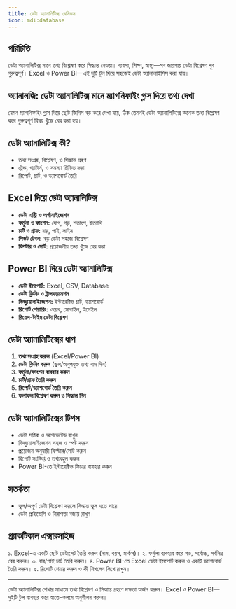 ```yaml
---
title: ডেটা অ্যানালিটিক্স বেসিকস
icon: mdi:database
---
```


## পরিচিতি

ডেটা অ্যানালিটিক্স মানে তথ্য বিশ্লেষণ করে সিদ্ধান্ত নেওয়া। ব্যবসা, শিক্ষা, স্বাস্থ্য—সব জায়গায় ডেটা বিশ্লেষণ খুব গুরুত্বপূর্ণ। Excel ও Power BI—এই দুটি টুল দিয়ে সহজেই ডেটা অ্যানালাইসিস করা যায়।

## অ্যানালজি: ডেটা অ্যানালিটিক্স মানে ম্যাগনিফাইং গ্লাস দিয়ে তথ্য দেখা

যেমন ম্যাগনিফাইং গ্লাস দিয়ে ছোট জিনিস বড় করে দেখা যায়, ঠিক তেমনই ডেটা অ্যানালিটিক্সে অনেক তথ্য বিশ্লেষণ করে গুরুত্বপূর্ণ বিষয় খুঁজে বের করা হয়।

## ডেটা অ্যানালিটিক্স কী?
- তথ্য সংগ্রহ, বিশ্লেষণ, ও সিদ্ধান্ত গ্রহণ
- ট্রেন্ড, প্যাটার্ন, ও সমস্যা চিহ্নিত করা
- রিপোর্ট, চার্ট, ও ড্যাশবোর্ড তৈরি

## Excel দিয়ে ডেটা অ্যানালিটিক্স
- **ডেটা এন্ট্রি ও অর্গানাইজেশন**
- **ফর্মুলা ও ফাংশন:** যোগ, গড়, শতাংশ, ইত্যাদি
- **চার্ট ও গ্রাফ:** বার, পাই, লাইন
- **পিভট টেবল:** বড় ডেটা সহজে বিশ্লেষণ
- **ফিল্টার ও সোর্ট:** প্রয়োজনীয় তথ্য খুঁজে বের করা

## Power BI দিয়ে ডেটা অ্যানালিটিক্স
- **ডেটা ইমপোর্ট:** Excel, CSV, Database
- **ডেটা ক্লিনিং ও ট্রান্সফরমেশন**
- **ভিজ্যুয়ালাইজেশন:** ইন্টারেক্টিভ চার্ট, ড্যাশবোর্ড
- **রিপোর্ট শেয়ারিং:** ওয়েব, মোবাইল, ইমেইল
- **রিয়েল-টাইম ডেটা বিশ্লেষণ**

## ডেটা অ্যানালিটিক্সের ধাপ
1. **তথ্য সংগ্রহ করুন** (Excel/Power BI)
2. **ডেটা ক্লিনিং করুন** (ভুল/অনুপযুক্ত তথ্য বাদ দিন)
3. **ফর্মুলা/ফাংশন ব্যবহার করুন**
4. **চার্ট/গ্রাফ তৈরি করুন**
5. **রিপোর্ট/ড্যাশবোর্ড তৈরি করুন**
6. **ফলাফল বিশ্লেষণ করুন ও সিদ্ধান্ত নিন**

## ডেটা অ্যানালিটিক্সের টিপস
- ডেটা সঠিক ও আপডেটেড রাখুন
- ভিজ্যুয়ালাইজেশন সহজ ও স্পষ্ট করুন
- প্রয়োজন অনুযায়ী ফিল্টার/সোর্ট করুন
- রিপোর্ট সংক্ষিপ্ত ও তথ্যবহুল করুন
- Power BI-তে ইন্টারেক্টিভ ফিচার ব্যবহার করুন

## সতর্কতা
- ভুল/অপূর্ণ ডেটা বিশ্লেষণ করলে সিদ্ধান্ত ভুল হতে পারে
- ডেটা প্রাইভেসি ও নিরাপত্তা বজায় রাখুন

## প্র্যাকটিকাল এক্সারসাইজ

১. Excel-এ একটি ছোট ডেটাসেট তৈরি করুন (নাম, বয়স, মার্কস)।
২. ফর্মুলা ব্যবহার করে গড়, সর্বোচ্চ, সর্বনিম্ন বের করুন।
৩. বার/পাই চার্ট তৈরি করুন।
৪. Power BI-তে Excel ডেটা ইমপোর্ট করুন ও একটি ড্যাশবোর্ড তৈরি করুন।
৫. রিপোর্ট শেয়ার করুন ও কী শিখলেন লিখে রাখুন।

---

ডেটা অ্যানালিটিক্স শেখার মাধ্যমে তথ্য বিশ্লেষণ ও সিদ্ধান্ত গ্রহণে দক্ষতা অর্জন করুন। Excel ও Power BI—দুইটি টুল ব্যবহার করে হাতে-কলমে অনুশীলন করুন।
